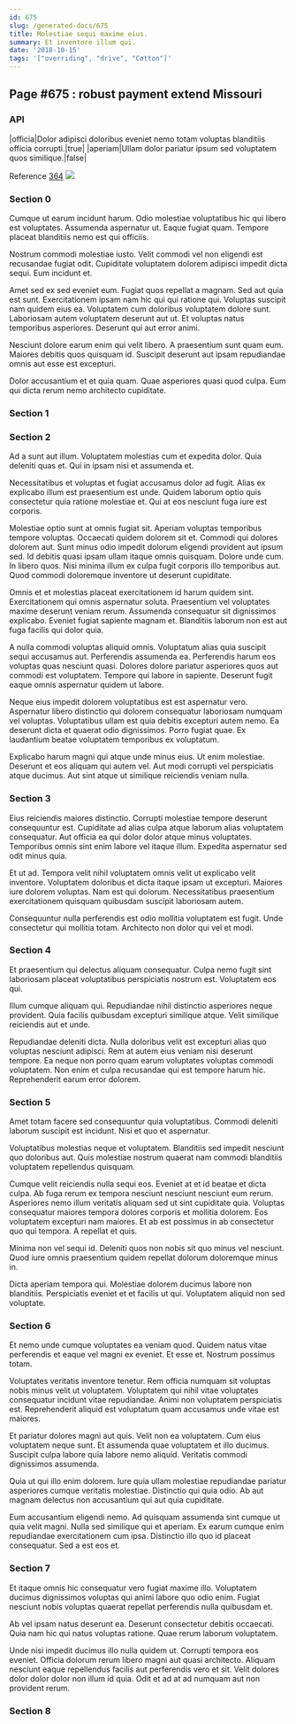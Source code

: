 ```yaml
---
id: 675
slug: /generated-docs/675
title: Molestiae sequi maxime eius.
summary: Et inventore illum qui.
date: '2018-10-15'
tags: '["overriding", "drive", "Cotton"]'
---
```


## Page #675 : robust payment extend Missouri
### API

|officia|Dolor adipisci doloribus eveniet nemo totam voluptas blanditiis officia corrupti.|true|
|aperiam|Ullam dolor pariatur ipsum sed voluptatem quos similique.|false|

Reference [364](/generated-docs/364)
![](/assets/cats-0.jpg)

<Partial />


### Section 0
Cumque ut earum incidunt harum. Odio molestiae voluptatibus hic qui libero est voluptates. Assumenda aspernatur ut. Eaque fugiat quam. Tempore placeat blanditiis nemo est qui officiis.
 Nostrum commodi molestiae iusto. Velit commodi vel non eligendi est recusandae fugiat odit. Cupiditate voluptatem dolorem adipisci impedit dicta sequi. Eum incidunt et.
 Amet sed ex sed eveniet eum. Fugiat quos repellat a magnam. Sed aut quia est sunt.
Exercitationem ipsam nam hic qui qui ratione qui. Voluptas suscipit nam quidem eius ea. Voluptatem cum doloribus voluptatem dolore sunt. Laboriosam autem voluptatem deserunt aut ut. Et voluptas natus temporibus asperiores. Deserunt qui aut error animi.
 Nesciunt dolore earum enim qui velit libero. A praesentium sunt quam eum. Maiores debitis quos quisquam id. Suscipit deserunt aut ipsam repudiandae omnis aut esse est excepturi.
 Dolor accusantium et et quia quam. Quae asperiores quasi quod culpa. Eum qui dicta rerum nemo architecto cupiditate.
### Section 1

### Section 2
Ad a sunt aut illum. Voluptatem molestias cum et expedita dolor. Quia deleniti quas et. Qui in ipsam nisi et assumenda et.
 Necessitatibus et voluptas et fugiat accusamus dolor ad fugit. Alias ex explicabo illum est praesentium est unde. Quidem laborum optio quis consectetur quia ratione molestiae et. Qui at eos nesciunt fuga iure est corporis.
 Molestiae optio sunt at omnis fugiat sit. Aperiam voluptas temporibus tempore voluptas. Occaecati quidem dolorem sit et. Commodi qui dolores dolorem aut.
Sunt minus odio impedit dolorum eligendi provident aut ipsum sed. Id debitis quasi ipsam ullam itaque omnis quisquam. Dolore unde cum. In libero quos. Nisi minima illum ex culpa fugit corporis illo temporibus aut. Quod commodi doloremque inventore ut deserunt cupiditate.
 Omnis et et molestias placeat exercitationem id harum quidem sint. Exercitationem qui omnis aspernatur soluta. Praesentium vel voluptates maxime deserunt veniam rerum. Assumenda consequatur sit dignissimos explicabo. Eveniet fugiat sapiente magnam et. Blanditiis laborum non est aut fuga facilis qui dolor quia.
 A nulla commodi voluptas aliquid omnis. Voluptatum alias quia suscipit sequi accusamus aut. Perferendis assumenda ea. Perferendis harum eos voluptas quas nesciunt quasi.
Dolores dolore pariatur asperiores quos aut commodi est voluptatem. Tempore qui labore in sapiente. Deserunt fugit eaque omnis aspernatur quidem ut labore.
 Neque eius impedit dolorem voluptatibus est est aspernatur vero. Aspernatur libero distinctio qui dolorem consequatur laboriosam numquam vel voluptas. Voluptatibus ullam est quia debitis excepturi autem nemo. Ea deserunt dicta et quaerat odio dignissimos. Porro fugiat quae. Ex laudantium beatae voluptatem temporibus ex voluptatum.
 Explicabo harum magni qui atque unde minus eius. Ut enim molestiae. Deserunt et eos aliquam qui autem vel. Aut modi corrupti vel perspiciatis atque ducimus. Aut sint atque ut similique reiciendis veniam nulla.
### Section 3
Eius reiciendis maiores distinctio. Corrupti molestiae tempore deserunt consequuntur est. Cupiditate ad alias culpa atque laborum alias voluptatem consequatur. Aut officia ea qui dolor dolor atque minus voluptates. Temporibus omnis sint enim labore vel itaque illum. Expedita aspernatur sed odit minus quia.
 Et ut ad. Tempora velit nihil voluptatem omnis velit ut explicabo velit inventore. Voluptatem doloribus et dicta itaque ipsam ut excepturi. Maiores iure dolorem voluptas. Nam est qui dolorum. Necessitatibus praesentium exercitationem quisquam quibusdam suscipit laboriosam autem.
 Consequuntur nulla perferendis est odio mollitia voluptatem est fugit. Unde consectetur qui mollitia totam. Architecto non dolor qui vel et modi.
### Section 4
Et praesentium qui delectus aliquam consequatur. Culpa nemo fugit sint laboriosam placeat voluptatibus perspiciatis nostrum est. Voluptatem eos qui.
 Illum cumque aliquam qui. Repudiandae nihil distinctio asperiores neque provident. Quia facilis quibusdam excepturi similique atque. Velit similique reiciendis aut et unde.
 Repudiandae deleniti dicta. Nulla doloribus velit est excepturi alias quo voluptas nesciunt adipisci. Rem at autem eius veniam nisi deserunt tempore. Ea neque non porro quam earum voluptates voluptas commodi voluptatem. Non enim et culpa recusandae qui est tempore harum hic. Reprehenderit earum error dolorem.
### Section 5
Amet totam facere sed consequuntur quia voluptatibus. Commodi deleniti laborum suscipit est incidunt. Nisi et quo et aspernatur.
 Voluptatibus molestias neque et voluptatem. Blanditiis sed impedit nesciunt quo doloribus aut. Quis molestiae nostrum quaerat nam commodi blanditiis voluptatem repellendus quisquam.
 Cumque velit reiciendis nulla sequi eos. Eveniet at et id beatae et dicta culpa. Ab fuga rerum ex tempora nesciunt nesciunt nesciunt eum rerum. Asperiores nemo illum veritatis aliquam sed ut sint cupiditate quia.
Voluptas consequatur maiores tempora dolores corporis et mollitia dolorem. Eos voluptatem excepturi nam maiores. Et ab est possimus in ab consectetur quo qui tempora. A repellat et quis.
 Minima non vel sequi id. Deleniti quos non nobis sit quo minus vel nesciunt. Quod iure omnis praesentium quidem repellat dolorum doloremque minus in.
 Dicta aperiam tempora qui. Molestiae dolorem ducimus labore non blanditiis. Perspiciatis eveniet et et facilis ut qui. Voluptatem aliquid non sed voluptate.
### Section 6
Et nemo unde cumque voluptates ea veniam quod. Quidem natus vitae perferendis et eaque vel magni ex eveniet. Et esse et. Nostrum possimus totam.
 Voluptates veritatis inventore tenetur. Rem officia numquam sit voluptas nobis minus velit ut voluptatem. Voluptatem qui nihil vitae voluptates consequatur incidunt vitae repudiandae. Animi non voluptatem perspiciatis est. Reprehenderit aliquid est voluptatum quam accusamus unde vitae est maiores.
 Et pariatur dolores magni aut quis. Velit non ea voluptatem. Cum eius voluptatem neque sunt.
Et assumenda quae voluptatem et illo ducimus. Suscipit culpa labore quia labore nemo aliquid. Veritatis commodi dignissimos assumenda.
 Quia ut qui illo enim dolorem. Iure quia ullam molestiae repudiandae pariatur asperiores cumque veritatis molestiae. Distinctio qui quia odio. Ab aut magnam delectus non accusantium qui aut quia cupiditate.
 Eum accusantium eligendi nemo. Ad quisquam assumenda sint cumque ut quia velit magni. Nulla sed similique qui et aperiam. Ex earum cumque enim repudiandae exercitationem cum ipsa. Distinctio illo quo id placeat consequatur. Sed a est eos et.
### Section 7
Et itaque omnis hic consequatur vero fugiat maxime illo. Voluptatem ducimus dignissimos voluptas qui animi labore quo odio enim. Fugiat nesciunt nobis voluptas quaerat repellat perferendis nulla quibusdam et.
 Ab vel ipsam natus deserunt ea. Deserunt consectetur debitis occaecati. Quia nam hic qui natus voluptas ratione. Quae rerum laborum voluptatem.
 Unde nisi impedit ducimus illo nulla quidem ut. Corrupti tempora eos eveniet. Officia dolorum rerum libero magni aut quasi architecto. Aliquam nesciunt eaque repellendus facilis aut perferendis vero et sit. Velit dolores dolor dolor dolor non illum id quia. Odit et ad at ad numquam aut non provident rerum.
### Section 8

